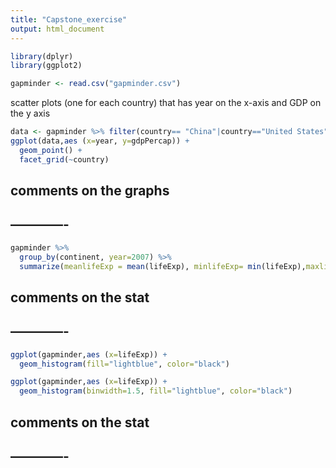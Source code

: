 ```yaml
---
title: "Capstone_exercise"
output: html_document
---
```


```r
library(dplyr)
library(ggplot2)
```

```r
gapminder <- read.csv("gapminder.csv")
```

scatter plots (one for each country) that has year on the x-axis and GDP on the y axis

```r
data <- gapminder %>% filter(country== "China"|country=="United States"|country== "Albania") 
ggplot(data,aes (x=year, y=gdpPercap)) +
  geom_point() +
  facet_grid(~country)
```

comments on the graphs
------------------
-------------
---  

```r
gapminder %>%
  group_by(continent, year=2007) %>%
  summarize(meanlifeExp = mean(lifeExp), minlifeExp= min(lifeExp),maxlifeExp=max(lifeExp))
```


comments on the stat
------------------
-------------
---  

```r
ggplot(gapminder,aes (x=lifeExp)) +
  geom_histogram(fill="lightblue", color="black")

ggplot(gapminder,aes (x=lifeExp)) +
  geom_histogram(binwidth=1.5, fill="lightblue", color="black")
```

comments on the stat
------------------
-------------
---  



